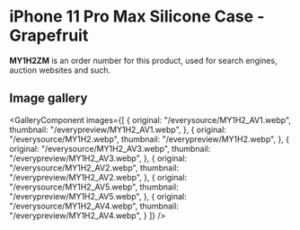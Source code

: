 
# iPhone 11 Pro Max Silicone Case - Grapefruit

<Callout type='info' emoji='👉🏻'>**MY1H2ZM** is an order number for this product, used for search engines, auction websites and such.</Callout>

## Image gallery

<GalleryComponent
    images={[
      {
        original: "/everysource/MY1H2_AV1.webp",
        thumbnail: "/everypreview/MY1H2_AV1.webp",
      },
      {
        original: "/everysource/MY1H2.webp",
        thumbnail: "/everypreview/MY1H2.webp",
      },
      {
        original: "/everysource/MY1H2_AV3.webp",
        thumbnail: "/everypreview/MY1H2_AV3.webp",
      },
      {
        original: "/everysource/MY1H2_AV2.webp",
        thumbnail: "/everypreview/MY1H2_AV2.webp",
      },
      {
        original: "/everysource/MY1H2_AV5.webp",
        thumbnail: "/everypreview/MY1H2_AV5.webp",
      },
      {
        original: "/everysource/MY1H2_AV4.webp",
        thumbnail: "/everypreview/MY1H2_AV4.webp",
      }
    ]}
  />
